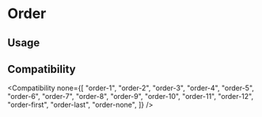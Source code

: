 
# Order

## Usage

<Usage />

## Compatibility

<Compatibility
  none={[
    "order-1",
    "order-2",
    "order-3",
    "order-4",
    "order-5",
    "order-6",
    "order-7",
    "order-8",
    "order-9",
    "order-10",
    "order-11",
    "order-12",
    "order-first",
    "order-last",
    "order-none",
  ]}
/>

